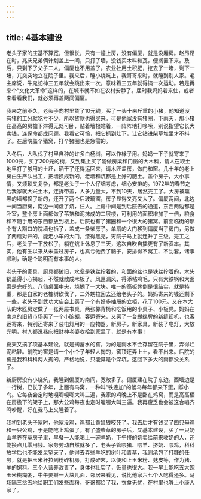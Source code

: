 ```yaml
---
---
---
```

title: 4基本建设
---




老头子家的庄基不算宽，但很长，只有一幢上房，没有偏厦，就是没厢房。赵昂昂在时，兆庆兄弟俩计划盖上一间，只打了墙，没钱买木料和瓦，便搁置下来。及后，只剩下了父子二人，偏厦也不用盖了。农业社用土积肥，挖去了一堵，剩下一堵，兀突突地立在院子里。我来后，睡小烧炕上，我哥哥来时，就睡到别人家。毛主席说，牛鬼蛇神三五年就会跳出来一次，意味着三五年就得搞一次运动。若是再来个“文化大革命”这样的，在城市就不如在农村安静了。届时我妈妈若来住，或者来看看我们，就必须再盖两间偏厦。

我来之前不久，老头子向村里贷了10元钱，买了一头十来斤重的小猪，他知道没有猪的工分就吃亏不少，所以贷款也得买来。可是他家没有猪圈，下雨天，那小猪在高高的房檐下淋得无处可卧，贴着墙根站着，一阵阵地打哆嗦，别说指望它长大卖钱，连保命都成问题。我看它可怜，把它抓到灶下，让它钻进柴草堆里才不抖了。在后院盖个猪窝，打个猪圈也是急需的。

入冬后，大队伐了村里自种的许多白杨树，可以作椽子用。妈妈一下子就寄来了1000元，买了200元的树，又到集上买了能做房梁和门窗的大木料，请人在取土地里打了够用的土坯，晒干了还得运回来，请木匠盖房，做门和窗。几十年的老上房由生产队出工，把墙换成新的，老墙和炕都是上好的肥土。盖个房子，大小事情，又烦琐又复杂，都是老头子一个人仔细考虑，细心安排的。1972年的春节之后我家就大兴土木，连拆带盖，人多力量大，不到10天，居然完工了。大房被熏黑的墙都换了新的，还开了两个后玻璃窗，房子显得又亮又大了。偏厦两间，北边一间当厨房，南边一间盘了炕，住人。上房中间是到后院去的通道，东西两边都是卧室，整个房上面都做了苇箔和泥抹成的二层楼，可利用的面积增加了一倍，粮食和不随手用的东西都放到楼上。后院也有了猪圈和一个很大的猪窝。前面临街的那个有大豁口的院墙也拆了，盖成一条柴房子。单扇的大门移到偏厦当了房门，另做了两扇对开的，能走小车的大门，漆得黑亮，穷院子马上就连升了三级。完工之后，老头子一下放松了，躺在炕上休息了三天，这次自吹自擂更有了新资本。其实，他有生以来从未盖过房子，也真亏他费了脑子，安排得不窝工、不乱套，诸事顺利，确是个聪明而有本事的人。

老头子的家具、厨具都破旧，水瓮是铁丝拧着的，和面的盆也是铁丝拧着的，木头锅盖得小心揭起，不然就散成木板了。风匣漏风，得添粘鸡毛，只有大铁锅和大面案是完好的。八仙桌面中央，烧煳了一大块。唯一的高板凳倒是很结实，就是特重，那是自家的老槐树砍伐了，二外甥拉回去还给老头子的。妈妈寄来的钱还剩下一些，老头子到武功大庙会上买了一个有好多抽屉的立柜，花了100元。又在本大队的木匠房定做了一张两屉书桌，两张靠背椅和吃饭用的小桌子、小板凳。妈妈在南京的旧货市场买了一个小碗橱，客运寄来，又买了一台蝴蝶牌的新缝纫机，也客运寄来，特别还寄来了装电灯用的一应物器。新房子，新家具，新装了电灯，大放光明，村人都说兆庆把财神老婆收拾到家里了，就是有本事！

夏天又搞了项基本建设，就是掏蓄水的窖，为的是雨水不会存留在院子里，弄得烂泥粘鞋。前院的窖是请一个小个子年轻人掏的，窖顶还弄上土，看不出来。后院的窖是我和科科两人掏的，严格地说，只能算是个深坑。这回下多大的雨都没关系了。

新厨房没有小烧炕，我睡到偏厦的南间，宽敞多了。偏厦建在院子东边。西墙边是一行树，已长了多年，上面有鸟窝，一种叫“铁连加”的候鸟每年都来下蛋，孵小鸟。它每夜会定时地嘎唧嘎唧大叫三遍，我家的鸡晚上不是卧在鸡窝，而是高高栖在房檐下的架子上，那大公鸡每夜也定时喔喔大叫三遍。我再疲乏也会被这合唱齐鸣吵醒，好在我马上又睡着了。

我初到老头子家时，他家没鸡，鸡都让黄鼠狼咬死了。我去后才有钱买了四只母鸡和一只公鸡，于是能吃上鸡蛋了。有了盛柴草的房子后，又基本建设，买了一只奶山羊养在草房子里，早餐一人能喝上一碗羊奶，下午挤的奶卖给前来收奶的人，还能换点儿零用钱。家务劳动自然就多了，老头子管喂猪、喂羊、挤奶、喂鸡，科科放学后也不能发呆望天了，他得去弄些羊吃的树叶和青草，我则承包了打糠的任务，就是把玉米秆拉到粉碎机房，打成碎末，以便和上玉米粉、麸皮等，作为猪、羊的饲料。三个人营养改善了，身体也壮实了，饭量也很大。我一早上能吃五大碗玉米糊糊粥，中午要擀一大块儿面，邻居来看见，说比他家六七个人吃得还多。马场隔三岔五地给职工们发些面粉，哥哥都给了我，衣食无忧，在村里也够上小康人家了。